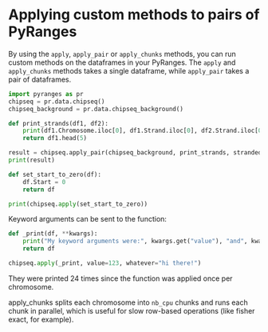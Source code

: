 # Applying custom methods to pairs of PyRanges

By using the `apply`, `apply_pair` or `apply_chunks` methods, you can run custom
methods on the dataframes in your PyRanges. The `apply` and `apply_chunks` methods
takes a single dataframe, while `apply_pair` takes a pair of dataframes.

```python
import pyranges as pr
chipseq = pr.data.chipseq()
chipseq_background = pr.data.chipseq_background()

def print_strands(df1, df2):
    print(df1.Chromosome.iloc[0], df1.Strand.iloc[0], df2.Strand.iloc[0])
    return df1.head(5)

result = chipseq.apply_pair(chipseq_background, print_strands, strandedness="opposite")
print(result)
```


```python
def set_start_to_zero(df):
    df.Start = 0
    return df

print(chipseq.apply(set_start_to_zero))
```

Keyword arguments can be sent to the function:

```python
def _print(df, **kwargs):
    print("My keyword arguments were:", kwargs.get("value"), "and", kwargs.get("whatever"))
    return df

chipseq.apply(_print, value=123, whatever="hi there!")
```

They were printed 24 times since the function was applied once per chromosome.

apply_chunks splits each chromosome into `nb_cpu` chunks and runs each chunk in
parallel, which is useful for slow row-based operations (like fisher exact, for
example).
